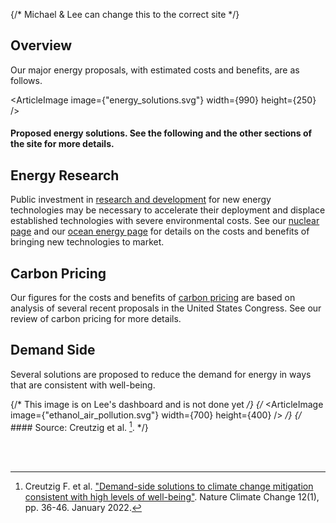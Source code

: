 
<EnergyPriorities />

{/* Michael & Lee can change this to the correct site */}

<div className={`${site}-background-gradient`}>

## Overview
Our major energy proposals, with estimated costs and benefits, are as follows.

<ArticleImage image={"energy_solutions.svg"} width={990} height={250} />
#### Proposed energy solutions. See the following and the other sections of the site for more details.

## Energy Research

Public investment in [research and development](/energy/energy_socioeconomics/policy_se) 
for new energy technologies may be necessary to accelerate their deployment and displace established 
technologies with severe environmental costs. See our 
[nuclear page](/energy/energy_production/nuclear) and our 
[ocean energy page](/energy/energy_production/mhk) for details on the costs and 
benefits of bringing new technologies to market.

## Carbon Pricing

Our figures for the costs and benefits of 
[carbon pricing](/energy/energy_socioeconomics/carbon_pricing_e) are based on analysis 
of several recent proposals in the United States Congress. See our review of carbon pricing for more details.

## Demand Side

Several solutions are proposed to reduce the demand for energy in ways that are consistent with well-being.

{/* This image is on Lee's dashboard and is not done yet */}
{/* <ArticleImage image={"ethanol_air_pollution.svg"} width={700} height={400} /> */}
{/* #### Source: Creutzig et al. [^1]. */}


<br></br>
</div>

[^1]: Creutzig F. et al. ["Demand-side solutions to climate change mitigation consistent with high levels of well-being"](https://www.nature.com/articles/s41558-021-01219-y). Nature Climate Change 12(1), pp. 36-46. January 2022.